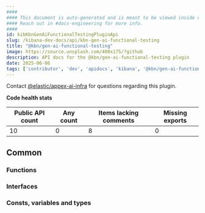 ```yaml
---
####
#### This document is auto-generated and is meant to be viewed inside our experimental, new docs system.
#### Reach out in #docs-engineering for more info.
####
id: kibKbnGenAiFunctionalTestingPluginApi
slug: /kibana-dev-docs/api/kbn-gen-ai-functional-testing
title: "@kbn/gen-ai-functional-testing"
image: https://source.unsplash.com/400x175/?github
description: API docs for the @kbn/gen-ai-functional-testing plugin
date: 2025-06-06
tags: ['contributor', 'dev', 'apidocs', 'kibana', '@kbn/gen-ai-functional-testing']
---
```




Contact [@elastic/appex-ai-infra](https://github.com/orgs/elastic/teams/appex-ai-infra) for questions regarding this plugin.

**Code health stats**

| Public API count  | Any count | Items lacking comments | Missing exports |
|-------------------|-----------|------------------------|-----------------|
| 10 | 0 | 8 | 0 |

## Common

### Functions
<DocDefinitionList data={kbnGenAiFunctionalTestingObj.common.functions}/>

### Interfaces
<DocDefinitionList data={kbnGenAiFunctionalTestingObj.common.interfaces}/>

### Consts, variables and types
<DocDefinitionList data={kbnGenAiFunctionalTestingObj.common.misc}/>

